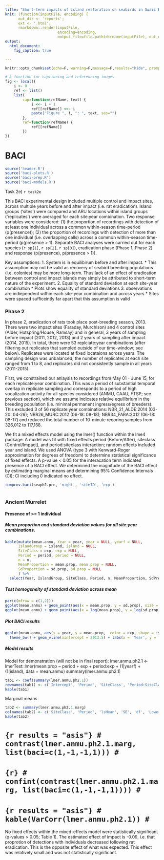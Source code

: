 ```yaml
---
title: "Short-term impacts of island restoration on seabirds in Gwaii Haanas (Feb. 15 update)"
knit: (function(inputFile, encoding) { 
      out_dir <- 'reports';
      ext <- '.html';
      rmarkdown::render(inputFile,
                        encoding=encoding, 
                        output_file=file.path(dirname(inputFile), out_dir,  paste('GH-acoustic-Report-', lubridate::date(Sys.time()), ext, sep = ''))) })
output:
  html_document:
    fig_caption: true

---
```


```r
knitr::opts_chunk$set(echo=F, warning=F,message=F,results="hide", prompt=F, error=F)
```

```r
# A function for captioning and referencing images
fig <- local({
    i <- 0
    ref <- list()
    list(
        cap=function(refName, text) {
            i <<- i + 1
            ref[[refName]] <<- i
            paste("Figure ", i, ": ", text, sep="")
        },
        ref=function(refName) {
            ref[[refName]]
        })
})
```

# BACI
```r
source('header.R')
source('baci-plots.R')
source('baci-prep.R')
source('baci-models.R')
```
Task 2e) `r task2e`

This BACI experimental design included multiple control and impact sites, across multiple years before and after impact (i.e. rat eradication). Island groups ('sites') were compared and ARU locations within island groups ('replicates') were averaged for each site:year combination. Two response variables were considered: (1) the proportion of recordings with detection of at least one individual across a common within-season time-period (p(presence)); (2) the proportion of recordings with detection of more than one individual (i.e. overlapping calls) across a common within-season time-period (p(presence > 1). Separate BACI analyses were carried out for each species (`r sp[1]`, `r sp[2]`, `r sp[3]`), eradication phase (Phase 1, Phase 2) and response (p(presence), p(presence > 1)).

Key assumptions:
1. System is in equilibirum before and after impact.
*  This assumption may not be valid as recovery of seabird breeding populations (i.e. colonies) may be more long-term. Thus lack of an effect of eradication between control and impact islands may simply be attributed to short-term nature of the experiment. 
2. Equality of standard deviation at each site-year combination
* Plots show equality of standard deviations
3. observations are indiependent within each site-year combination and across years
* Sites were spaced sufficeintly far apart that this assumption is valid

### Phase 2
In phase 2, eradication of rats took place post-breeding season, 2013. There were two impact sites (Faraday, Murchison) and 4 control sites (Alder, Hotspring/House, Ramsay) and in general, 3 years of sampling before impact (2011, 2012, 2013) and 2 years of sampling after impact (2014, 2015). In total, there were 53 replciate:year combinations (after filtering out replicates that sampled outside of our time-window; see below). Replicates were located at fixed locataions across years. The sampling design was unbalanced; the number of replicates at each site ranged from 1 to 8, and replicates did not consistently sample in all years (2011-2015).  

First, we constrained our anlaysis to recordings from May 01 - June 15, for each replicate:year combination. This was a period of substantial temporal overlap in replicate sampling and corresponds to a period of high vocalization activity for all species considered (ANMU, CAAU, FTSP; see previous section), which we assume indicates relative equilibrium in the breeding population (i.e. minimal permanent ingress/egress of breeders). This excluded 3 of 56 replicate:year combinations: NBR_21_ALDE:2014 (03-20: 04-26); NBR26_MURC:2012 (06-18: 08-18); NBR34_FARA:2012 (06-18: 08-17) and reduced the total number of 10-minute recoring samples from 326,012 to 117,168.

We fit a mixed effects model using the lmer() function within the lme4 package. A model was fit with fixed effects period (Before/After), siteclass (Control/Impact), and period:siteclass interaction; random effects included year and island. We used ANOVA (type 3 with Kenward-Roger approximation for degrees of freedom) to determine statistical significance of fixed effects. A p-value < 0.05 for the interacation term indicated presence of a BACI effect. We determined the magnitude of the BACI effect by estimating marginal means and determining 95% Confidence Intervals (CI); CI including 0 indicated no effect.

```r
tempcov.baci(seaph2.pre, 'night', 'siteID', 'exp')
  
```

### Ancient Murrelet
#### Presence of >= 1 individual

##### Mean proportion and standard deviation values for all site:year combinations.
```r
kable(mutate(mean.anmu, Year = year, year = NULL, yearf = NULL,
      IslandGroup = island, island = NULL,
      SiteClass = exp, exp = NULL,
      Period = period, period = NULL,
      n = n, 
      MeanProportion = mean.prop, mean.prop = NULL,
      SdProportion = sd.prop, sd.prop = NULL
      ) %>%
  select(Year, IslandGroup, SiteClass, Period, n, MeanProportion, SdProportion))
```

##### Test homogeneity of standard deviation across mean
```r
par(c(mfrow = c(1,2)))
ggplot(mean.anmu) + geom_point(aes(x = mean.prop, y = sd.prop), size = 2) + theme_bw()
ggplot(mean.anmu) + geom_point(aes(x = log(mean.prop), y = log(sd.prop)), size = 2) + theme_bw()
```

##### Plot BACI results
```r
ggplot(mean.anmu, aes(x = year, y = mean.prop,  color = exp, shape = island)) + geom_point(size = 3) + geom_line() +
  theme_bw() + geom_vline(xintercept = 2013.5) + labs(x = 'Year', y = 'Mean p(presence)', color = 'Site Class', shape = 'Island Group')
```

##### Model results
Model for demonstration (will not be in final report): 
lmer.anmu.ph2.1 <- lmerTest::lmer(mean.prop ~ period + exp + period:exp + (1|yearf) + (1|island), data = mean.anmu)
summary(lmer.anmu.ph2.1)

```r
tab1 <- coef(summary(lmer.anmu.ph2.1))
rownames(tab1) <- c('Intercept', 'Period', 'SiteClass', 'Period:SiteClass')
kable(tab1)
```

Marginal means
```r
tab2 <- summary(lmer.anmu.ph2.1.marg)
colnames(tab2) <- c('SiteClass', 'Period', 'lsMean', 'SE', 'df', 'Lower CI', "Upper CI")
kable(tab2)
```
# ```{r results = "asis"}
# contrast(lmer.anmu.ph2.1.marg, list(baci=c(1,-1,-1,1)))
# ```
# 
# ```{r}
# confint(contrast(lmer.anmu.ph2.1.marg, list(baci=c(1,-1,-1,1))))
# ```
# 
# ```{r results = "asis"}
# kable(VarCorr(lmer.anmu.ph2.1))
# ```

No fixed effects within the mixed-effects model were statistically significant (p-values > 0.05; Table 1). The estimated effect of impact is -0.09, i.e. that proprotion of detections with individuals decreased following rat eradication. This is the opposite effect of what was expected. This effect was relatively small and was not statistically significant.

